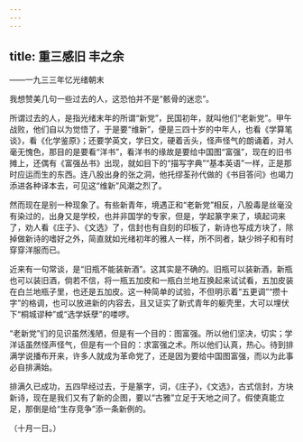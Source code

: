```yaml
---
---
---
```

title: 重三感旧 丰之余
---



——一九三三年忆光绪朝末

我想赞美几句一些过去的人，这恐怕并不是“骸骨的迷恋”。

所谓过去的人，是指光绪末年的所谓“新党”，民国初年，就叫他们“老新党”。甲午战败，他们自以为觉悟了，于是要“维新”，便是三四十岁的中年人，也看《学算笔谈》，看《化学鉴原》；还要学英文，学日文，硬着舌头，怪声怪气的朗诵着，对人毫无愧色，那目的是要看“洋书”，看洋书的缘故是要给中国图“富强”，现在的旧书摊上，还偶有《富强丛书》出现，就如目下的“描写字典”“基本英语”一样，正是那时应运而生的东西。连八股出身的张之洞，他托缪荃孙代做的《书目答问》也竭力添进各种译本去，可见这“维新”风潮之烈了。

然而现在是别一种现象了。有些新青年，境遇正和“老新党”相反，八股毒是丝毫没有染过的，出身又是学校，也并非国学的专家，但是，学起篆字来了，填起词来了，劝人看《庄子》、《文选》了，信封也有自刻的印板了，新诗也写成方块了，除掉做新诗的嗜好之外，简直就如光绪初年的雅人一样，所不同者，缺少辫子和有时穿穿洋服而已。

近来有一句常谈，是“旧瓶不能装新酒”。这其实是不确的。旧瓶可以装新酒，新瓶也可以装旧酒，倘若不信，将一瓶五加皮和一瓶白兰地互换起来试试看，五加皮装在白兰地瓶子里，也还是五加皮。这一种简单的试验，不但明示着“五更调”“攒十字”的格调，也可以放进新的内容去，且又证实了新式青年的躯壳里，大可以埋伏下“桐城谬种”或“选学妖孽”的喽啰。

“老新党”们的见识虽然浅陋，但是有一个目的：图富强。所以他们坚决，切实；学洋话虽然怪声怪气，但是有一个目的：求富强之术。所以他们认真，热心。待到排满学说播布开来，许多人就成为革命党了，还是因为要给中国图富强，而以为此事必自排满始。

排满久已成功，五四早经过去，于是篆字，词，《庄子》，《文选》，古式信封，方块新诗，现在是我们又有了新的企图，要以“古雅”立足于天地之间了。假使真能立足，那倒是给“生存竞争”添一条新例的。

（十月一日。）